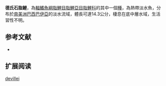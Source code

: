 {{Speciesbox
| status = NE
| status_system = IUCN3.1
| image = F de Castelnau-poissonsPl36.jpg
| genus = Brycon
| species = devillei
| authority = [[Castelnau|Castelnau]], 1855
| synonyms = *''Chalceus devillei''<br /><small>Castelnau, 1855</small>
}}
'''德氏石脂鯉'''，為[[輻鰭魚綱|輻鰭魚綱]][[脂鯉目|脂鯉目]][[脂鯉亞目|脂鯉亞目]][[脂鯉科|脂鯉科]]的其中一個[[種|種]]，為熱帶淡水魚，分布於[[南美洲|南美洲]][[巴西|巴西]][[巴伊亞|巴伊亞]]的淡水流域，體長可達14.3公分，棲息在底中層水域，生活習性不明。

==参考文献==
{{refbegin}}
*{{FishBase_species|genus=Brycon|species=devillei|year=2013|month=10}}
{{refend}}

== 扩展阅读 ==
{{refbegin}}
{{wikispecies-inline|Brycon devillei|德氏石脂鯉}}
{{refend}}
{{Taxonbar|from=Q5804245}}

[[Category:石脂鯉屬|devillei]]


{{魚類小作品}}
